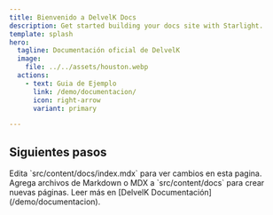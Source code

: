 ```yaml
---
title: Bienvenido a DelvelK Docs
description: Get started building your docs site with Starlight.
template: splash
hero:
  tagline: Documentación oficial de DelvelK
  image:
    file: ../../assets/houston.webp
  actions:
    - text: Guia de Ejemplo
      link: /demo/documentacion/
      icon: right-arrow
      variant: primary

---
```



## Siguientes pasos

<CardGrid stagger>
	<Card title="Actualiza contenido" icon="pencil">
		Edita `src/content/docs/index.mdx` para ver cambios en esta pagina.
	</Card>
	<Card title="Agrega nuevo contenido" icon="add-document">
		Agrega archivos de Markdown o MDX a `src/content/docs` para crear nuevas páginas.
	</Card>
	<Card title="Lee la documentación" icon="open-book">
		Leer más en [DelvelK Documentación](/demo/documentacion).
	</Card>
</CardGrid>
